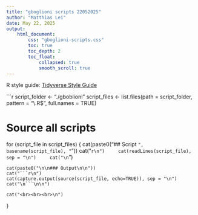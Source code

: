 ```yaml
---
title: "gboglioni scripts 22052025"
author: "Matthias Lei"
date: May 22, 2025
output:
    html_document:
        css: "gboglioni-scripts.css"
        toc: true
        toc_depth: 2
        toc_float:
            collapsed: true
            smooth_scroll: true
---
```


R style guide: [Tidyverse Style Guide](https://style.tidyverse.org/syntax.html)



```r
script_folder <- "./gboblioni"
script_files <- list.files(path = script_folder, pattern = "\\.R$", full.names = TRUE)

# Source all scripts
for (script_file in script_files) {
    cat(paste0("\n\n## Script `", basename(script_file), "`\n\n"))
    cat("```r\n")
    cat(readLines(script_file), sep = "\n")
    cat("\n```\n\n")
    
    cat(paste0("\n\n### Output\n\n"))
    cat("```r\n")
    cat(capture.output(source(script_file, echo=TRUE)), sep = "\n")
    cat("\n```\n\n")
    
    cat("<br><br><br>\n")

}


